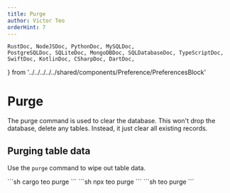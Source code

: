```yaml
---
title: Purge
author: Victor Teo
orderHint: 7
---
```


    RustDoc, NodeJSDoc, PythonDoc, MySQLDoc,
    PostgreSQLDoc, SQLiteDoc, MongoDBDoc, SQLDatabaseDoc, TypeScriptDoc,
    SwiftDoc, KotlinDoc, CSharpDoc, DartDoc,
} from '../../../../../shared/components/Preference/PreferencesBlock'

# Purge

The purge command is used to clear the database. This won't drop the database,
delete any tables. Instead, it just clear all existing records.

## Purging table data

Use the `purge` command to wipe out table data.

<RustDoc>
```sh
cargo teo purge
```
</RustDoc>
<NodeJSDoc>
```sh
npx teo purge
```
</NodeJSDoc>
<PythonDoc>
```sh
teo purge
```
</PythonDoc>

<PrevNext />